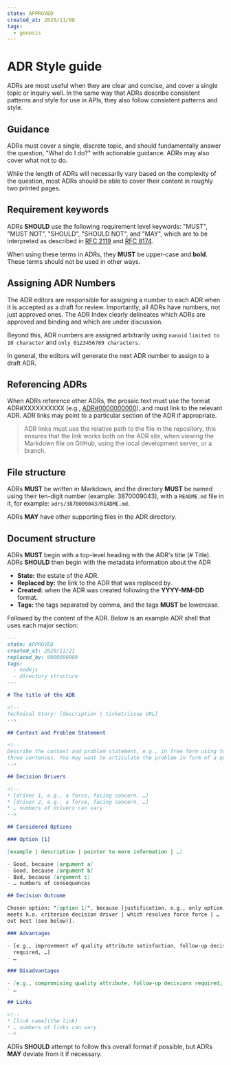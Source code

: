 ```yaml
---
state: APPROVED
created_at: 2020/11/08
tags:
  - genesis
---
```


# ADR Style guide

ADRs are most useful when they are clear and concise, and cover a single topic
or inquiry well. In the same way that ADRs describe consistent patterns and
style for use in APIs, they also follow consistent patterns and style.

## Guidance

ADRs must cover a single, discrete topic, and should fundamentally answer the
question, "What do I do?" with actionable guidance. ADRs may also cover what not
to do.

While the length of ADRs will necessarily vary based on the complexity of the
question, most ADRs should be able to cover their content in roughly two
printed pages.

## Requirement keywords

ADRs **SHOULD** use the following requirement level keywords: "MUST", "MUST NOT",
"SHOULD", "SHOULD NOT", and "MAY", which are to be interpreted as described in
[RFC 2119](https://www.ietf.org/rfc/rfc2119.txt) and [RFC 8174](https://www.ietf.org/rfc/rfc8174.txt).

When using these terms in ADRs, they **MUST** be upper-case and **bold**. These
terms should not be used in other ways.

## Assigning ADR Numbers

The ADR editors are responsible for assigning a number to each ADR when it is
accepted as a draft for review. Importantly, all ADRs have numbers, not just
approved ones. The ADR Index clearly delineates which ADRs are approved and
binding and which are under discussion.

Beyond this, ADR numbers are assigned arbitrarily using `nanoid`
`limited to 10 character` and `only 0123456789 characters`.

In general, the editors will generate the next ADR number to assign to a draft
ADR.

## Referencing ADRs

When ADRs reference other ADRs, the prosaic text must use the format
ADR#XXXXXXXXXX (e.g., [ADR#0000000000](ADR#0000000000)), and must
link to the relevant ADR. ADR links may point to a particular section of the
ADR if appropriate.

> ADR links must use the relative path to the file in the repository, this
> ensures that the link works both on the ADR site, when viewing the Markdown
> file on GitHub, using the local development server, or a branch.

## File structure

ADRs **MUST** be written in Markdown, and the directory **MUST** be named using
their ten-digit number (example: 3870009043), with a `README.md` file in it, for
example: `adrs/3870009043/README.md`.

ADRs **MAY** have other supporting files in the ADR directory.

## Document structure

ADRs **MUST** begin with a top-level heading with the ADR's title (# Title).
ADRs **SHOULD** then begin with the metadata information about the ADR

- **State:** the estate of the ADR.
- **Replaced by:** the link to the ADR that was replaced by.
- **Created:** when the ADR was created following the **YYYY-MM-DD** format.
- **Tags:** the tags separated by comma, and the tags **MUST** be lowercase.

Followed by the content of the ADR. Below is an example ADR shell that uses
each major section:

```md
---
state: APPROVED
created_at: 2020/11/21
replaced_by: 0000000000
tags:
  - nodejs
  - directory structure
---

# The title of the ADR

<!--
Technical Story: [description | ticket/issue URL]
-->

## Context and Problem Statement

<!--
Describe the context and problem statement, e.g., in free form using two to
three sentences. You may want to articulate the problem in form of a question.
-->

## Decision Drivers

<!--
* [driver 1, e.g., a force, facing concern, …]
* [driver 2, e.g., a force, facing concern, …]
* … numbers of drivers can vary
-->

## Considered Options

### Option [1]

[example | description | pointer to more information | …]

- Good, because [argument a]
- Good, because [argument b]
- Bad, because [argument c]
- … numbers of consequences

## Decision Outcome

Chosen option: "[option 1]", because [justification. e.g., only option, which
meets k.o. criterion decision driver | which resolves force force | … | comes
out best (see below)].

### Advantages

- [e.g., improvement of quality attribute satisfaction, follow-up decisions
  required, …]
- …

### Disadvantages

- [e.g., compromising quality attribute, follow-up decisions required, …]
- …

## Links

<!--
* [link name](the link)
* … numbers of links can vary
-->
```

ADRs **SHOULD** attempt to follow this overall format if possible, but ADRs
**MAY** deviate from it if necessary.
